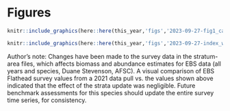 # Figures

```r
knitr::include_graphics(here::here(this_year,'figs','2023-09-27-fig1_catchvsbio.png'))
```

```r
knitr::include_graphics(here::here(this_year,'figs','2023-09-27-index_wCVs.png'))
```

Author’s note: Changes have been made to the survey data in the stratum-area files, which affects biomass and abundance estimates for EBS data (all years and species, Duane Stevenson, AFSC). A visual comparison of EBS Flathead survey values from a 2021 data pull vs. the values shown above indicated that the effect of the strata update was negligible. Future benchmark assessments for this species should update the entire survey time series, for consistency.